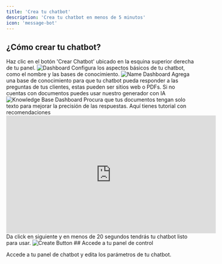 ```yaml
---
title: 'Crea tu chatbot'
description: 'Crea tu chatbot en menos de 5 minutos'
icon: 'message-bot'
---
```

## ¿Cómo crear tu chatbot?
<Steps>
  <Step title="Accede a tu panel de control">
   Haz clic en el botón 'Crear Chatbot' ubicado en la esquina superior derecha de tu panel.
   <Frame>
    <img src="/images/dashboard.png" alt="Dashboard" />
   </Frame>
  </Step>
  <Step title="Configura los aspectos básicos">
    Configura los aspectos básicos de tu chatbot, como el nombre y las bases de conocimiento.
   <Frame>
    <img src="/images/name-dashboard.png" alt="Name Dashboard" />
   </Frame>
    Agrega una base de conocimiento para que tu chatbot pueda responder a las preguntas de tus clientes, estas pueden ser sitios web o PDFs.
    <Note>Si no cuentas con documentos puedes usar nuestro generador con IA</Note>
    <Frame>
    <img src="/images/kb-dashboard.png" alt="Knowledge Base Dashboard" />
    </Frame>
    <Tip>Procura que tus documentos tengan solo texto para mejorar la precisión de las respuestas.</Tip>
    Aquí tienes tutorial con recomendaciones
    <iframe
  width="560"
  height="315"
  src="https://youtube.com/embed/s3BHc7hZ8XY"
  title="YouTube video player"
  frameborder="0"
  allow="accelerometer; autoplay; clipboard-write; encrypted-media; gyroscope; picture-in-picture"
  allowfullscreen
></iframe>

  </Step>
  <Step title="Da click en siguiente">
    Da click en siguiente y en menos de 20 segundos tendrás tu chatbot listo para usar.
    <Frame>
    <img src="/images/create-button.png" alt="Create Button" />
    </Frame>
  </Step>
</Steps>
## Accede a tu panel de control

Accede a tu panel de chatbot y edita los parámetros de tu chatbot.

